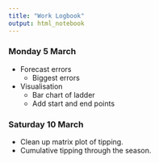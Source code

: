 ```yaml
---
title: "Work Logbook"
output: html_notebook
---
```


### Monday 5 March

* Forecast errors
    + Biggest errors
    
* Visualisation
    + Bar chart of ladder
    + Add start and end points
    
    
    
### Saturday 10 March

* Clean up matrix plot of tipping.
* Cumulative tipping through the season.